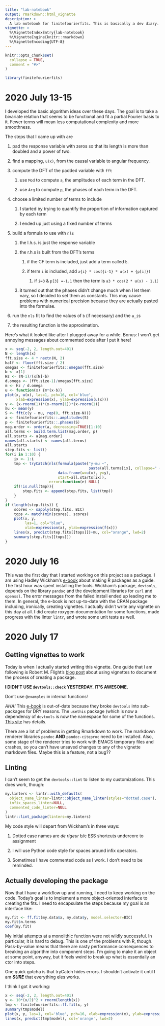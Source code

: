 ```yaml
---
title: "lab-notebook"
output: rmarkdown::html_vignette
description: >
  A lab notebook for finitefourierfits. This is basically a dev diary.
vignette: >
  %\VignetteIndexEntry{lab-notebook}
  %\VignetteEngine{knitr::rmarkdown}
  %\VignetteEncoding{UTF-8}
---
```


```r
knitr::opts_chunk$set(
  collapse = TRUE,
  comment = "#>"
)
```

```r
library(finitefourierfits)
```
# 2020 July 13-15

I developed the basic algorithm ideas over these days. The goal is to take a
bivariate relation that seems to be functional and fit a partial Fourier basis
to it. Fewer terms will mean less computational complexity and more smoothness.

The steps that I came up with are

1. pad the response variable with zeros so that its length is more than doubled
and a power of two.

1. find a mapping, `u(x)`, from the causal variable to angular frequency.

1. compute the DFT of the padded variable with `fft`

   1. use `Mod` to compute `a`, the amplitudes of each term in the DFT.
   
   1. use `Arg` to compute `p`, the phases of each term in the DFT.

1. choose a limited number of terms to include

   1. I started by trying to quantify the proportion of information captured by
   each term
   
   1. I ended up just using a fixed number of terms
   
1. build a formula to use with `nls`

   1. the l.h.s. is just the response variable 

   1. the r.h.s is built from the DFT's terms
   
      1. if the CF term is included, just add a term called `b`.
      
      1. if term `i` is included, add `a{i} * cos({i-1} * u(x) + {p[i]})`
      
         1. if `i=3` & `p[3] =-1.1` then the term is `a3 * cos(2 * u(x) - 1.1)`
         
   1. it turned out that the phases didn't change much when I let them vary,
   so I decided to set them as constants. This may cause problems with
   numerical precision because they are actually pasted into the formulae.
   
1. run the `nls` fit to find the values of `b` (if necessary) and the `a_i`s

1. the resulting function is the approximation.

Here's what it looked like after I plugged away for a while. Bonus: I won't get
annoying messages about commented code after I put it here!

```r
x <- seq(-2, 2, length.out=401)
N <- length(x)
fft.size <- 4 * nextn(N, 2)
half <- floor(fft.size / 2)
omegas <- finitefourierfits::omegas(fft.size)
b <- x[1]
Hz <- (N-1)/(x[N]-b)
d.omega <- (fft.size-1)/omegas[fft.size]
m <- Hz / d.omega
u <- function(x) {m*(x-b)}
plot(x, u(x), las=1, pch=16, col='blue',
     xlab=expression(x), ylab=expression(u(x)))
y <- (x-rnorm(1))*(x-rnorm(1))*(x-rnorm(1))
mu <- mean(y)
S <- fft(c(y - mu, rep(0, fft.size-N)))
a <- finitefourierfits::.amplitudes(S)
p <- finitefourierfits::.phases(S)
mag.order <- order(a, decreasing=TRUE)[1:10]
all.terms <- build.term.list(mag.order, p)
all.starts <- a[mag.order]
names(all.starts) <- names(all.terms)
all.starts
step.fits <- list()
for(i in 1:10) {
    ix <- 1:i
    tmp <- tryCatch(nls(formula(paste("y-mu ~",
                                      paste(all.terms[ix], collapse=" + "))),
                        data.frame(w=u(x), y=y),
                        start=all.starts[ix]),
                    error=function(e) NULL)
    if(!is.null(tmp)){
        step.fits <- append(step.fits, list(tmp))
    }
}
if (length(step.fits)) {
    scores <- sapply(step.fits, BIC)
    tops <- match(min(scores), scores)
    plot(x, y,
	     las=1, col="blue",
		 xlab=expression(x), ylab=expression(f(x)))
    lines(x, predict(step.fits[[tops]])+mu, col="orange", lwd=2)
	summary(step.fits[[tops]])
}
```

# 2020 July 16

This was the first day that I started working on this project as a package.
I am using Hadley Wickham's [e-book](http://r-pkgs.had.co.nz) about making R
packages as a guide. The first hour was spent installing the tools. Wickham's
package, `devtools`, depends on the library `pandoc` and the development
libraries for `curl` and `openssl`. The error messages from the failed install
ended up leading me to them. In general, the e-book is not up-to-date with the
CRAN package including, ironically, creating vignettes. I actually didn't write
any vignette on this day at all. I did create roxygen documentation for some
functions, made progress with the linter `lintr`, and wrote some unit tests as
well.


# 2020 July 17

## Getting vignettes to work

Today is when I actually started writing this vignette. One guide that I am
following is Robert M. Flight's
[blog post](http://rmflight.github.io/posts/2014/07/vignetteAnalysis.html)
about using vignettes to document the process of creating a package.

**I DIDN'T USE `devtools::check` YESTERDAY. IT'S AWESOME.**

Don't use `@examples` in internal functions!

*AHA!* This [e-book](http://r-pkgs.had.co.nz) is out-of-date because they broke
`devtools` into sub-packages for DRY reasons. The `usethis` package (which
is now a dependency of `devtools` is now the namespace for some of the
functions. [This site](https://www.tidyverse.org/blog/2018/10/devtools-2-0-0/)
has details.

There are a lot of problems in getting Rmarkdown to work. The markdown renderer
libraries `pandoc` **AND** `pandoc-citeproc` need to be installed. Also, some
stage of the renderer tries to work with EMACS temporary files and crashes, so
you can't have unsaved changes to any of the vignette markdown files. Maybe
this is a feature, not a bug??

## Linting

I can't seem to get the `devtools::lint` to listen to my customizations. This
does work, though:
```r
my.linters <- lintr::with_defaults(
  object_name_linter=lintr::object_name_linter(styles="dotted.case"),
  infix_spaces_linter=NULL,
  commented_code_linter=NULL
)
lintr::lint_package(linters=my.linters)
```
My code style will depart from Wickham's in three ways:

1. Dotted case names are *de rigeur* b/c ESS shortcuts undercore to assignment

1. I will use Python code style for spaces around infix operators.

1. Sometimes I have commented code as I work. I don't need to be reminded.

## Actually developing the package

Now that I have a workflow up and running, I need to keep working on the code.
Today's goal is to implement a more object-oriented interface to creating the
fits. I need to encapsulate the steps because my goal is an interface like:
```r
my.fit <- ff.fit(my.data$x, my.data$y, model.selector=BIC)
my.fit$n.terms
coef(my.fit)
```
My initial attempts at a monolithic function were not wildly successful. In
particular, it is hard to debug. This is one of the problems with R, though.
Pass-by-value means that there are nasty performance consequences to breaking
an algorithm into component steps. I'm going to make it an object at some
point, anyway, but it feels weird to break up what is essentially an ctor
into steps.

One quick gotcha is that tryCatch hides errors. I shouldn't activate it until
I am ***SURE*** that everything eles works.

I think I got it working:

```r
x <- seq(-2, 2, length.out=401)
y <- 10*(x/2)^2 + rnorm(length(x))
tmp <- finitefourierfits::ff.fit(x, y)
summary(tmp$model)
plot(x, y, las=1, col='blue', pch=16, xlab=expression(x), ylab=expression(f(x)))
lines(x, predict(tmp$model), col='orange', lwd=2)
```

